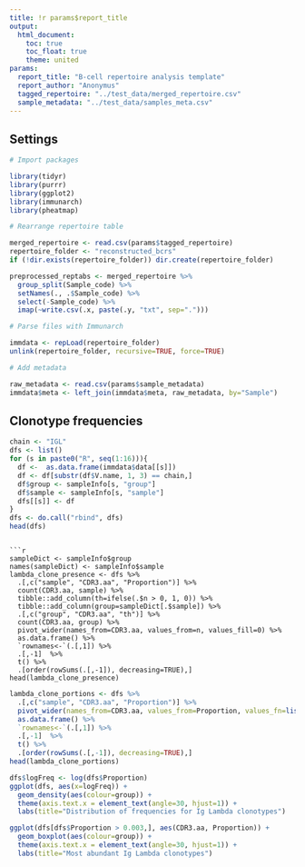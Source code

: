 ```yaml
---
title: !r params$report_title
output:
  html_document:
    toc: true
    toc_float: true
    theme: united
params:
  report_title: "B-cell repertoire analysis template"
  report_author: "Anonymus"
  tagged_repertoire: "../test_data/merged_repertoire.csv"
  sample_metadata: "../test_data/samples_meta.csv"
---
```


## Settings

```r
# Import packages

library(tidyr)
library(purrr)
library(ggplot2)
library(immunarch)
library(pheatmap)
```

```r
# Rearrange repertoire table

merged_repertoire <- read.csv(params$tagged_repertoire)
repertoire_folder <- "reconstructed_bcrs"
if (!dir.exists(repertoire_folder)) dir.create(repertoire_folder)

preprocessed_reptabs <- merged_repertoire %>%
  group_split(Sample_code) %>%
  setNames(., .$Sample_code) %>%
  select(-Sample_code) %>%
  imap(~write.csv(.x, paste(.y, "txt", sep=".")))
```

```r
# Parse files with Immunarch

immdata <- repLoad(repertoire_folder)
unlink(repertoire_folder, recursive=TRUE, force=TRUE)
```

```r
# Add metadata

raw_metadata <- read.csv(params$sample_metadata)
immdata$meta <- left_join(immdata$meta, raw_metadata, by="Sample")
```

## Clonotype frequencies

```r
chain <- "IGL"
dfs <- list()
for (s in paste0("R", seq(1:16))){
  df <-  as.data.frame(immdata$data[[s]])
  df <- df[substr(df$V.name, 1, 3) == chain,]
  df$group <- sampleInfo[s, "group"]
  df$sample <- sampleInfo[s, "sample"]
  dfs[[s]] <- df
}
dfs <- do.call("rbind", dfs)
head(dfs)
```
```

```r
sampleDict <- sampleInfo$group
names(sampleDict) <- sampleInfo$sample
lambda_clone_presence <- dfs %>%
  .[,c("sample", "CDR3.aa", "Proportion")] %>%
  count(CDR3.aa, sample) %>%
  tibble::add_column(th=ifelse(.$n > 0, 1, 0)) %>%
  tibble::add_column(group=sampleDict[.$sample]) %>%
  .[,c("group", "CDR3.aa", "th")] %>%
  count(CDR3.aa, group) %>%
  pivot_wider(names_from=CDR3.aa, values_from=n, values_fill=0) %>%
  as.data.frame() %>%
  `rownames<-`(.[,1]) %>%
  .[,-1]  %>%
  t() %>%
  .[order(rowSums(.[,-1]), decreasing=TRUE),]
head(lambda_clone_presence)
```

```r
lambda_clone_portions <- dfs %>%
  .[,c("sample", "CDR3.aa", "Proportion")] %>%
  pivot_wider(names_from=CDR3.aa, values_from=Proportion, values_fn=list(Proportion=sum), values_fill=0) %>%
  as.data.frame() %>%
  `rownames<-`(.[,1]) %>%
  .[,-1]  %>%
  t() %>%
  .[order(rowSums(.[,-1]), decreasing=TRUE),]
head(lambda_clone_portions)
```

```r
dfs$logFreq <- log(dfs$Proportion)
ggplot(dfs, aes(x=logFreq)) +
  geom_density(aes(colour=group)) +
  theme(axis.text.x = element_text(angle=30, hjust=1)) +
  labs(title="Distribution of frequencies for Ig Lambda clonotypes")
```

```r
ggplot(dfs[dfs$Proportion > 0.003,], aes(CDR3.aa, Proportion)) +
  geom_boxplot(aes(colour=group)) +
  theme(axis.text.x = element_text(angle=30, hjust=1)) +
  labs(title="Most abundant Ig Lambda clonotypes")
```